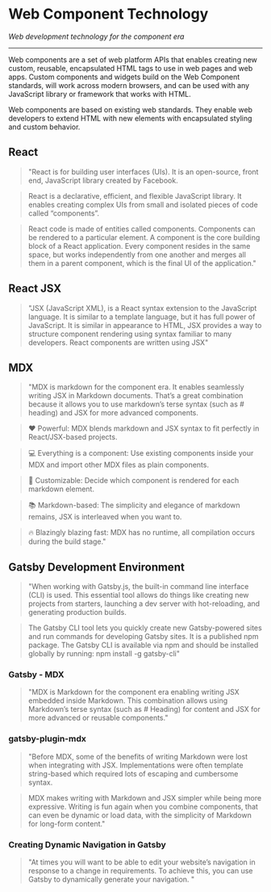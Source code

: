 # Web Component Technology

*Web development technology for the component era*

***

Web components are a set of web platform APIs that enables creating new custom, reusable, encapsulated HTML tags to use in web pages and web apps. Custom components and widgets build on the Web Component standards, will work across modern browsers, and can be used with any JavaScript library or framework that works with HTML.

Web components are based on existing web standards. They enable web developers to extend HTML with new elements with encapsulated styling and custom behavior.

## React
> "React is for building user interfaces (UIs). It is an open-source, front end, JavaScript library created by Facebook.

> React is a declarative, efficient, and flexible JavaScript library. It enables creating complex UIs from small and isolated pieces of code called “components”.

>  React code is made of entities called components. Components can be rendered to a particular element. A component is the core building block of a React application. Every component resides in the same space, but works independently from one another and merges all them in a parent component, which is the final UI of the application."

## React JSX
> "JSX (JavaScript XML), is a React syntax extension to the JavaScript language. It is similar to a template language, but it has full power of JavaScript. It is similar in appearance to HTML, JSX provides a way to structure component rendering using syntax familiar to many developers. React components are written using JSX"

## MDX
>  "MDX is markdown for the component era. It enables seamlessly writing JSX in Markdown documents. That’s a great combination because it allows you to use markdown’s terse syntax (such as # heading) and JSX for more advanced components.

>  ❤️ Powerful: MDX blends markdown and JSX syntax to fit perfectly in React/JSX-based projects.

>  💻 Everything is a component: Use existing components inside your MDX and import other MDX files as plain components.

>  🔧 Customizable: Decide which component is rendered for each markdown element.

>  📚 Markdown-based: The simplicity and elegance of markdown remains, JSX is interleaved when you want to.

>  🔥 Blazingly blazing fast: MDX has no runtime, all compilation occurs during the build stage."

## Gatsby Development Environment
> "When working with Gatsby.js, the built-in command line interface (CLI) is used. This essential tool allows do things like creating new projects from starters, launching a dev server with hot-reloading, and generating production builds.

> The Gatsby CLI tool lets you quickly create new Gatsby-powered sites and run commands for developing Gatsby sites. It is a published npm package. The Gatsby CLI is available via npm and should be installed globally by running: npm install -g gatsby-cli"

### Gatsby - MDX
> "MDX is Markdown for the component era enabling writing JSX embedded inside Markdown. This combination allows using Markdown’s terse syntax (such as # Heading) for content and JSX for more advanced or reusable components."

### gatsby-plugin-mdx
 > "Before MDX, some of the benefits of writing Markdown were lost when integrating with JSX. Implementations were often template string-based which required lots of escaping and cumbersome syntax.

> MDX makes writing with Markdown and JSX simpler while being more expressive. Writing is fun again when you combine components, that can even be dynamic or load data, with the simplicity of Markdown for long-form content."

### Creating Dynamic Navigation in Gatsby 
> "At times you will want to be able to edit your website’s navigation in response to a change in requirements. To achieve this, you can use Gatsby to dynamically generate your navigation. "
